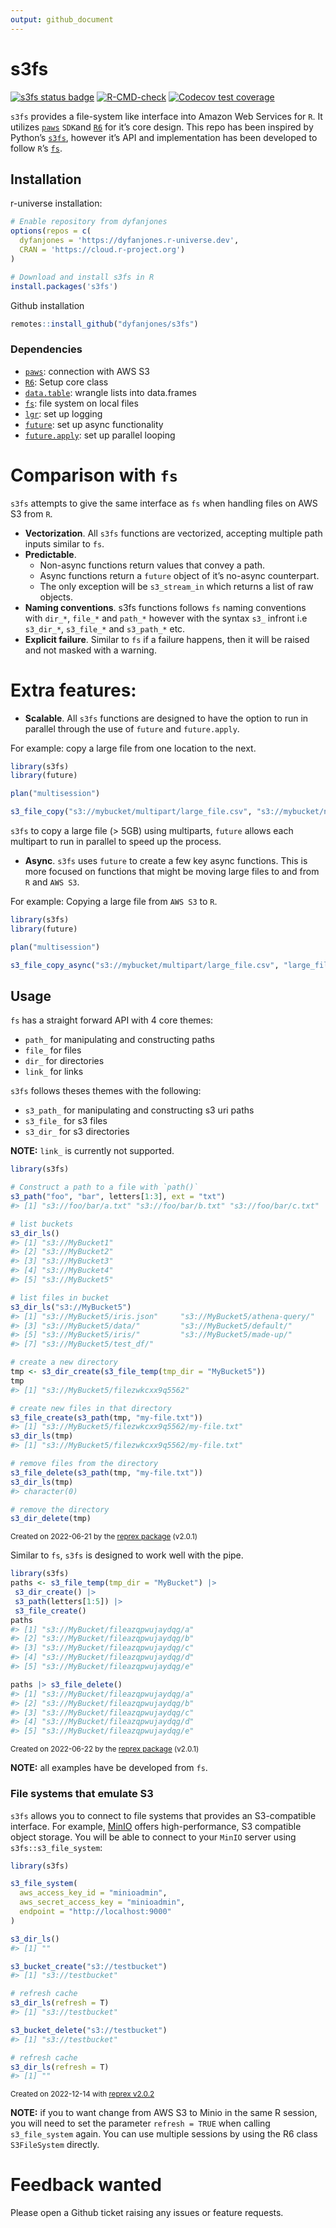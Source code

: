 ```yaml
---
output: github_document
---
```


<!-- README.md is generated from README.Rmd. Please edit that file -->

# s3fs

<!-- badges: start -->
[![s3fs status badge](https://dyfanjones.r-universe.dev/badges/s3fs)](https://dyfanjones.r-universe.dev)
[![R-CMD-check](https://github.com/DyfanJones/s3fs/actions/workflows/R-CMD-check.yaml/badge.svg)](https://github.com/DyfanJones/s3fs/actions/workflows/R-CMD-check.yaml)
[![Codecov test coverage](https://codecov.io/gh/DyfanJones/s3fs/branch/main/graph/badge.svg)](https://app.codecov.io/gh/DyfanJones/s3fs?branch=main)
<!-- badges: end -->


`s3fs` provides a file-system like interface into Amazon Web Services
for `R`. It utilizes [`paws`](https://github.com/paws-r/paws) `SDK`and
[`R6`](https://github.com/r-lib/R6) for it's core design. This repo has been inspired by
Python’s [`s3fs`](https://github.com/fsspec/s3fs), however it’s API and
implementation has been developed to follow `R`’s
[`fs`](https://github.com/r-lib/fs).

## Installation

r-universe installation:
```r
# Enable repository from dyfanjones
options(repos = c(
  dyfanjones = 'https://dyfanjones.r-universe.dev',
  CRAN = 'https://cloud.r-project.org')
)

# Download and install s3fs in R
install.packages('s3fs')
```

Github installation

```r
remotes::install_github("dyfanjones/s3fs")
```

### Dependencies

* [`paws`](https://github.com/paws-r/paws): connection with AWS S3
* [`R6`](https://github.com/r-lib/R6): Setup core class
* [`data.table`](https://github.com/Rdatatable/data.table): wrangle lists into data.frames
* [`fs`](https://github.com/r-lib/fs): file system on local files
* [`lgr`](https://github.com/s-fleck/lgr): set up logging
* [`future`](https://github.com/HenrikBengtsson/future): set up async functionality
* [`future.apply`](https://github.com/HenrikBengtsson/future.apply): set up parallel looping

# Comparison with `fs`

`s3fs` attempts to give the same interface as `fs` when handling files on AWS S3 from `R`.

- **Vectorization**. All `s3fs` functions are vectorized, accepting multiple path inputs similar to `fs`.
- **Predictable**. 
  - Non-async functions return values that convey a path.
  - Async functions return a `future` object of it's no-async counterpart.
  - The only exception will be `s3_stream_in` which returns a list of raw objects.
- **Naming conventions**. s3fs functions follows `fs` naming conventions with `dir_*`, `file_*` and `path_*` however with the syntax `s3_` infront i.e `s3_dir_*`, `s3_file_*` and `s3_path_*` etc.
- **Explicit failure**. Similar to `fs` if a failure happens, then it will be raised and not masked with a warning.

# Extra features:

- **Scalable**. All `s3fs` functions are designed to have the option to run in parallel through the use of `future` and `future.apply`.

For example: copy a large file from one location to the next.
```r
library(s3fs)
library(future)

plan("multisession")

s3_file_copy("s3://mybucket/multipart/large_file.csv", "s3://mybucket/new_location/large_file.csv")
```

`s3fs` to copy a large file (> 5GB) using multiparts, `future` allows each multipart to run in parallel to speed up the process.

- **Async**. `s3fs` uses `future` to create a few key async functions. This is more focused on functions that might be moving large files to and from `R` and `AWS S3`.

For example: Copying a large file from `AWS S3` to `R`.
```r
library(s3fs)
library(future)

plan("multisession")

s3_file_copy_async("s3://mybucket/multipart/large_file.csv", "large_file.csv")
```

## Usage

`fs` has a straight forward API with 4 core themes:

- `path_` for manipulating and constructing paths
- `file_` for files
- `dir_` for directories
- `link_` for links

`s3fs` follows theses themes with the following:

- `s3_path_` for manipulating and constructing s3 uri paths
- `s3_file_` for s3 files
- `s3_dir_` for s3 directories

**NOTE:** `link_` is currently not supported.

``` r
library(s3fs)

# Construct a path to a file with `path()`
s3_path("foo", "bar", letters[1:3], ext = "txt")
#> [1] "s3://foo/bar/a.txt" "s3://foo/bar/b.txt" "s3://foo/bar/c.txt"

# list buckets
s3_dir_ls()
#> [1] "s3://MyBucket1"
#> [2] "s3://MyBucket2"                                        
#> [3] "s3://MyBucket3"               
#> [4] "s3://MyBucket4"                            
#> [5] "s3://MyBucket5"

# list files in bucket
s3_dir_ls("s3://MyBucket5")
#> [1] "s3://MyBucket5/iris.json"     "s3://MyBucket5/athena-query/"
#> [3] "s3://MyBucket5/data/"         "s3://MyBucket5/default/"     
#> [5] "s3://MyBucket5/iris/"         "s3://MyBucket5/made-up/"     
#> [7] "s3://MyBucket5/test_df/"

# create a new directory
tmp <- s3_dir_create(s3_file_temp(tmp_dir = "MyBucket5"))
tmp
#> [1] "s3://MyBucket5/filezwkcxx9q5562"

# create new files in that directory
s3_file_create(s3_path(tmp, "my-file.txt"))
#> [1] "s3://MyBucket5/filezwkcxx9q5562/my-file.txt"
s3_dir_ls(tmp)
#> [1] "s3://MyBucket5/filezwkcxx9q5562/my-file.txt"

# remove files from the directory
s3_file_delete(s3_path(tmp, "my-file.txt"))
s3_dir_ls(tmp)
#> character(0)

# remove the directory
s3_dir_delete(tmp)
```

<sup>Created on 2022-06-21 by the [reprex package](https://reprex.tidyverse.org) (v2.0.1)</sup>

Similar to `fs`, `s3fs` is designed to work well with the pipe.

``` r
library(s3fs)
paths <- s3_file_temp(tmp_dir = "MyBucket") |>
 s3_dir_create() |>
 s3_path(letters[1:5]) |>
 s3_file_create()
paths
#> [1] "s3://MyBucket/fileazqpwujaydqg/a"
#> [2] "s3://MyBucket/fileazqpwujaydqg/b"
#> [3] "s3://MyBucket/fileazqpwujaydqg/c"
#> [4] "s3://MyBucket/fileazqpwujaydqg/d"
#> [5] "s3://MyBucket/fileazqpwujaydqg/e"

paths |> s3_file_delete()
#> [1] "s3://MyBucket/fileazqpwujaydqg/a"
#> [2] "s3://MyBucket/fileazqpwujaydqg/b"
#> [3] "s3://MyBucket/fileazqpwujaydqg/c"
#> [4] "s3://MyBucket/fileazqpwujaydqg/d"
#> [5] "s3://MyBucket/fileazqpwujaydqg/e"
```

<sup>Created on 2022-06-22 by the [reprex package](https://reprex.tidyverse.org) (v2.0.1)</sup>

**NOTE:** all examples have be developed from `fs`.

### File systems that emulate S3

`s3fs` allows you to connect to file systems that provides an S3-compatible interface. For example, [MinIO](https://min.io/) offers high-performance, S3 compatible object storage. 
You will be able to connect to your `MinIO` server using `s3fs::s3_file_system`:

``` r
library(s3fs)

s3_file_system(
  aws_access_key_id = "minioadmin",  
  aws_secret_access_key = "minioadmin",
  endpoint = "http://localhost:9000"
)

s3_dir_ls()
#> [1] ""

s3_bucket_create("s3://testbucket")
#> [1] "s3://testbucket"

# refresh cache
s3_dir_ls(refresh = T)
#> [1] "s3://testbucket"

s3_bucket_delete("s3://testbucket")
#> [1] "s3://testbucket"

# refresh cache
s3_dir_ls(refresh = T)
#> [1] ""
```

<sup>Created on 2022-12-14 with [reprex v2.0.2](https://reprex.tidyverse.org)</sup>

**NOTE:** if you to want change from AWS S3 to Minio in the same R session, you will need to set the parameter `refresh = TRUE` when calling `s3_file_system` again.
You can use multiple sessions by using the R6 class `S3FileSystem` directly.

# Feedback wanted

Please open a Github ticket raising any issues or feature requests.

